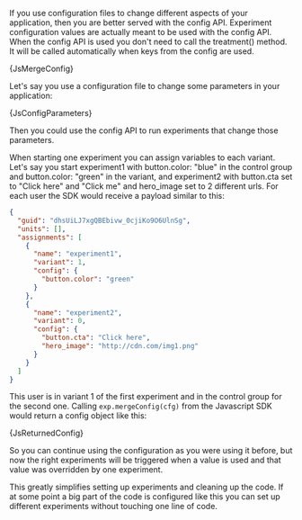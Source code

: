 

<Tabs groupId="language">

<TabItem value="js" label="Javascript">

If you use configuration files to change different aspects of your application,
then you are better served with the config API.
Experiment configuration values are actually meant to be used with the config
API.
When the config API is used you don't need to call the treatment() method. It
will be called automatically when keys from the config are used.

<CodeBlock language="js">{JsMergeConfig}</CodeBlock>

Let's say you use a configuration file to change some parameters in your application:

<CodeBlock language="js">{JsConfigParameters}</CodeBlock>

Then you could use the config API to run experiments that change those parameters.

When starting one experiment you can assign variables to each variant. Let's
say you start experiment1 with button.color: "blue" in the control group and
button.color: "green" in the variant, and experiment2 with button.cta set to
"Click here" and "Click me" and hero_image set to 2 different urls.
For each user the SDK would receive a payload similar to this:

<!--Must be in file, due to raw-loader json bug-->

```json
{
  "guid": "dhsUiLJ7xgQBEbivw_0cjiKo9O6UlnSg",
  "units": [],
  "assignments": [
    {
      "name": "experiment1",
      "variant": 1,
      "config": {
        "button.color": "green"
      }
    },
    {
      "name": "experiment2",
      "variant": 0,
      "config": {
        "button.cta": "Click here",
        "hero_image": "http://cdn.com/img1.png"
      }
    }
  ]
}
```

This user is in variant 1 of the first experiment and in the control group for
the second one. Calling `exp.mergeConfig(cfg)` from the Javascript SDK would
return a config object like this:

<CodeBlock language="js">{JsReturnedConfig}</CodeBlock>

So you can continue using the configuration as you were using it before, but
now the right experiments will be triggered when a value is used and that
value was overridden by one experiment.

This greatly simplifies setting up experiments and cleaning up the code. If at
some point a big part of the code is configured like this you can set up
different experiments without touching one line of code.

</TabItem>

</Tabs>
